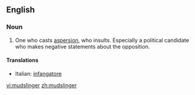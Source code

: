 ==English==

===Noun===
{{en-noun}}

#One who casts [[aspersion]], who insults.  Especially a political candidate who makes negative statements about the opposition.

====Translations====
{{trans-top|one who casts aspersion}}
* Italian: [[infangatore]] {{m}}
{{trans-mid}}
{{trans-bottom}}

[[vi:mudslinger]]
[[zh:mudslinger]]